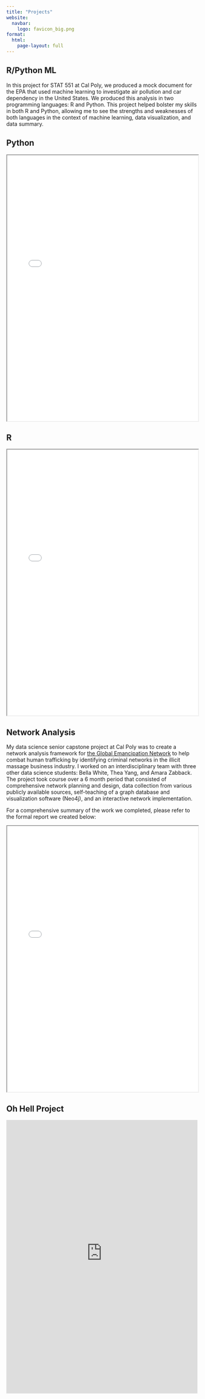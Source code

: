 ```yaml
---
title: "Projects"
website:
  navbar:
    logo: favicon_big.png
format:
  html: 
    page-layout: full
---
```


::: panel-tabset
## R/Python ML

In this project for STAT 551 at Cal Poly, we produced a mock document for the EPA that used machine learning to investigate air pollution and car dependency in the United States. We produced this analysis in two programming languages: R and Python. This project helped bolster my skills in both R and Python, allowing me to see the strengths and weaknesses of both languages in the context of machine learning, data visualization, and data summary.

::: panel-tabset
## Python

```{=html}
<iframe width="100%" height="700" src="project_files/FinalReport_py.html" title="Python File"></iframe>
```
## R

```{=html}
<iframe width="100%" height="700" src="project_files/FinalReport_r.html" title="R File"></iframe>
```
:::

## Network Analysis

My data science senior capstone project at Cal Poly was to create a network analysis framework for [the Global Emancipation Network]() to help combat human trafficking by identifying criminal networks in the illicit massage business industry. I worked on an interdisciplinary team with three other data science students: Bella White, Thea Yang, and Amara Zabback. The project took course over a 6 month period that consisted of comprehensive network planning and design, data collection from various publicly available sources, self-teaching of a graph database and visualization software (Neo4j), and an interactive network implementation.

For a comprehensive summary of the work we completed, please refer to the formal report we created below:

```{=html}
<iframe width="100%" height="700" src="project_files/GEN_CPDS23_Final_Report.pdf" title="GEN Final Report"></iframe>
```
## Oh Hell Project

```{=html}
<iframe id="example1" src="https://tf8s7t-sean0leader.shinyapps.io/oh_hell_statistics" style="border: none; width: 100%; height: 720px" frameborder="0"></iframe>

```
:::
